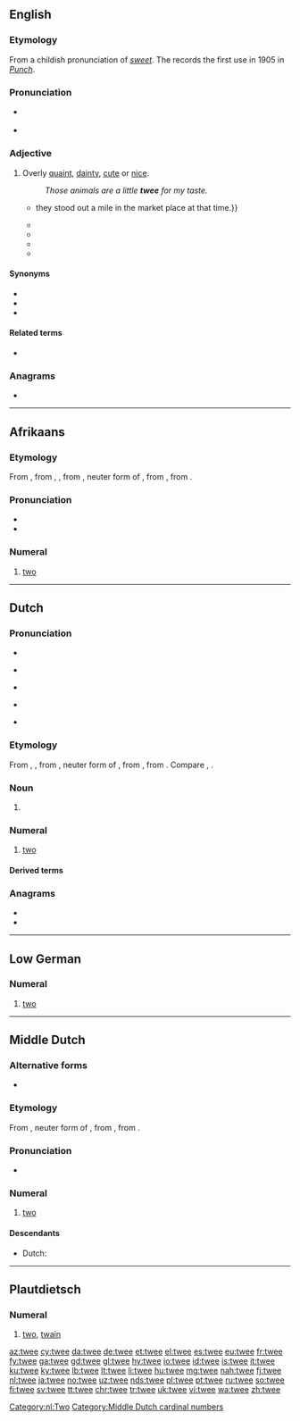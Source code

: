 ==English==
{{was wotd|2016|February|3}}

===Etymology===
From a childish pronunciation of ''[[sweet]]''. The ''{{w|Oxford English Dictionary}}'' records the first use in 1905 in ''[[w:Punch (magazine)|Punch]]''.

===Pronunciation===
* {{a|RP}} {{IPA|/twiː/|lang=en}}
* {{rhymes|iː|lang=en}}

===Adjective===
{{en-adj}}

# {{lb|en|British|pejorative}} Overly [[quaint]], [[dainty]], [[cute]] or [[nice]].
#: ''Those {{w|Beatrix Potter}} animals are a little '''twee''' for my taste.''
#* {{quote-book|author=Janet Foster|title=Docklands: Urban Change and Conflict in a Community in Transition|location=London; Philadelphia, Pa.|publisher=[[w:University College London|UCL Press]]|year=1999|page=82|isbn=978-1-85728-274-0|passage=Despite the fact that the designs were all a bit '''twee''' {{...}} they stood out a mile in the market place at that time.}}
#* {{quote-book|author=Alan Murphy|title=Scotland Highlands & Islands Handbook: The Travel Guide|location=Bath, Somerset|publisher=Footprint Handbooks|year=2001|page=11|isbn=978-1-900949-94-1|passage=Forget the clichéd image of ''[[w:Brigadoon (film)|Brigadoon]]'' and shortbread tins, the dreadfully '''twee''' tartan tat and Celtic kitsch that, sadly, still exists in the 21st century, and is too often passed off as a genuine Highland experience.}}
#* {{quote-book|author=Peter Ellison|title=Essential Non-fiction|location=Dublin|publisher=[[w:Folens (Irish publishers)|Folens Publishers]]|year=2002|page=40|isbn=978-1-84303-231-1|passage=As always with [[w:The Walt Disney Company|Disney]], there are moments when it all seems a bit '''twee''', others when it is excessively PC.}}
#* {{quote-journal|author=Stephen S. Hall|quotee={{w|Richard Dawkins}}|title=Darwin's Rottweiler: Sir Richard Dawkins: Evolution's fiercest champion, far too fierce|url=http://discovermagazine.com/2005/sep/darwins-rottweiler|archiveurl=https://web.archive.org/web/20160101115538/http://discovermagazine.com/2005/sep/darwins-rottweiler|archivedate=1 January 2016|magazine=[[w:Discover (magazine)|Discover]]|date=8 September 2005|passage=I just wouldn’t have felt comfortable saying, "I am a duckbilled platypus, and this is how I find my shrimps." I think it would have been '''twee'''.}}
#* {{quote-web|author=Kenneth Partridge|title=With ‘{{w|West End Girls}},’ {{w|Pet Shop Boys}} set a high standard for U.K. hip-hop|url=http://www.avclub.com/article/west-end-girls-pet-shop-boys-set-high-standard-uk--219569|archiveurl=https://web.archive.org/web/20150906154726/http://www.avclub.com/article/west-end-girls-pet-shop-boys-set-high-standard-uk--219569|archivedate=6 September 2015|work={{w|The A.V. Club}}|date=2 June 2015|passage=[[w:Neil Tennant|[Neil] Tennant]]'s accent obviously has a lot to do with that, but the fact he's rapping is further masked by his '''twee''', effeminate delivery.}}

====Synonyms====
* {{l|en|precious}}
* {{l|en|saccharine}}
* {{l|en|syrupy}}

====Related terms====
* {{l|en|twee pop}}

===Anagrams===
* {{l|en|weet}}

----

==Afrikaans==
{{cardinalbox|af|1|2|3|een|drie|ord=tweede}}

===Etymology===
From {{inh|af|nl|twee}}, from {{inh|af|dum|twee}}, {{m|dum|twe}}, from {{inh|af|odt|twē}}, neuter form of {{m|odt|twēne}}, from {{der|af|gem-pro|*twai}}, from {{der|af|ine-pro|*dwóh₁}}.

===Pronunciation===
* {{IPA|/ˈtveə/|lang=af}}
* {{rhymes|eə|lang=af}}

===Numeral===
{{head|af|numeral}}

# {{lb|af|cardinal}} [[two]]

----

==Dutch==

===Pronunciation===
* {{rhymes|eː|lang=nl}}
* {{a|BE}} {{IPA|/tβ̞eː/|lang=nl}}
* {{audio|Nl-twee (Belgium).ogg|audio (Belgium)|lang=nl}}
* {{a|NL}} {{IPA|/tʋeː/|[tʋeɪ]|lang=nl}}
* {{audio|Nl-twee.ogg|audio (Netherlands)|lang=nl}}

===Etymology===
From {{inh|nl|dum|twee}}, {{m|dum|twe}}, from {{inh|nl|odt|twē}}, neuter form of {{m|odt|twēne}}, from {{inh|nl|gem-pro|*twai}}, from {{inh|nl|ine-pro|*dwóh₁}}. Compare {{cog|de|zwei}}, {{cog|en|twain}}.

===Noun===
{{nl-noun|f|g2=m|-en|tweetje}}

# {{l|en|two}}

===Numeral===
{{cardinalbox|nl|1|2|3|een|drie|ord=tweede}}
{{nl-num}}

# {{lb|nl|cardinal}} [[two]]

====Derived terms====
{{der3
|{{l|nl|tweebaans}}
|{{l|nl|tweehonderd}}
|{{l|nl|tweetal}}
|{{l|nl|tweetalig}}
|{{l|nl|tweetallig}}
|{{l|nl|tweebenig‎}}
}}

===Anagrams===
* {{l|nl|weet}}
* {{l|nl|wete}}

[[Category:nl:Two]]

----

==Low German==

===Numeral===
{{head|nds|numeral}}

# [[two]]

----

==Middle Dutch==

===Alternative forms===
* {{l|dum|twe}}

===Etymology===
From {{inh|dum|odt|twē}}, neuter form of {{m|odt|twēne}}, from {{der|dum|gem-pro|*twai}}, from {{der|dum|ine-pro|*dwóh₁}}.

===Pronunciation===
* {{IPA|lang=dum|/tweː/}}

===Numeral===
{{head|dum|numeral|head=twêe}}

# [[two]]

====Descendants====
* Dutch: {{l|nl|twee}}

[[Category:Middle Dutch cardinal numbers]]

----

==Plautdietsch==

===Numeral===
{{head|pdt|numeral}}

# {{lb|pdt|cardinal}} [[two]], [[twain]]

[[az:twee]]
[[cy:twee]]
[[da:twee]]
[[de:twee]]
[[et:twee]]
[[el:twee]]
[[es:twee]]
[[eu:twee]]
[[fr:twee]]
[[fy:twee]]
[[ga:twee]]
[[gd:twee]]
[[gl:twee]]
[[hy:twee]]
[[io:twee]]
[[id:twee]]
[[is:twee]]
[[it:twee]]
[[ku:twee]]
[[ky:twee]]
[[lb:twee]]
[[lt:twee]]
[[li:twee]]
[[hu:twee]]
[[mg:twee]]
[[nah:twee]]
[[fj:twee]]
[[nl:twee]]
[[ja:twee]]
[[no:twee]]
[[uz:twee]]
[[nds:twee]]
[[pl:twee]]
[[pt:twee]]
[[ru:twee]]
[[so:twee]]
[[fi:twee]]
[[sv:twee]]
[[tt:twee]]
[[chr:twee]]
[[tr:twee]]
[[uk:twee]]
[[vi:twee]]
[[wa:twee]]
[[zh:twee]]
